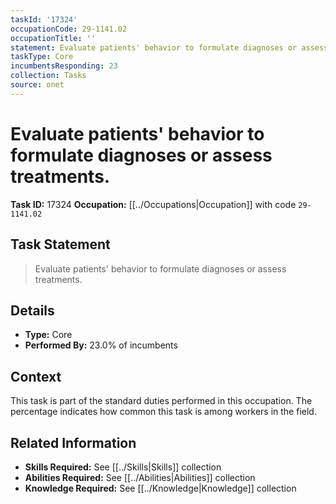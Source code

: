 ```yaml
---
taskId: '17324'
occupationCode: 29-1141.02
occupationTitle: ''
statement: Evaluate patients' behavior to formulate diagnoses or assess treatments.
taskType: Core
incumbentsResponding: 23
collection: Tasks
source: onet
---
```

# Evaluate patients' behavior to formulate diagnoses or assess treatments.

**Task ID:** 17324
**Occupation:** [[../Occupations|Occupation]] with code `29-1141.02`

## Task Statement

> Evaluate patients' behavior to formulate diagnoses or assess treatments.

## Details

- **Type:** Core
- **Performed By:** 23.0% of incumbents

## Context

This task is part of the standard duties performed in this occupation. The percentage indicates how common this task is among workers in the field.

## Related Information

- **Skills Required:** See [[../Skills|Skills]] collection
- **Abilities Required:** See [[../Abilities|Abilities]] collection
- **Knowledge Required:** See [[../Knowledge|Knowledge]] collection
